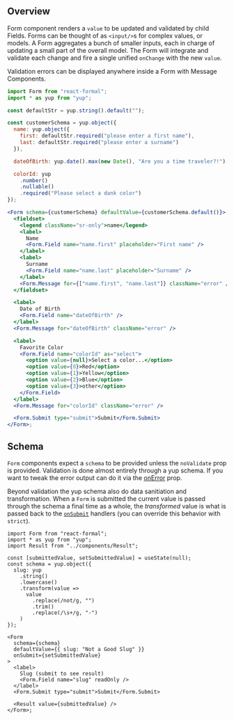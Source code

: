 ## Overview

Form component renders a `value` to be updated and validated by child Fields.
Forms can be thought of as `<input/>`s for complex values, or models. A Form aggregates
a bunch of smaller inputs, each in charge of updating a small part of the overall model.
The Form will integrate and validate each change and fire a single unified `onChange` with the new `value`.

Validation errors can be displayed anywhere inside a Form with Message Components.

```jsx
import Form from "react-formal";
import * as yup from "yup";

const defaultStr = yup.string().default("");

const customerSchema = yup.object({
  name: yup.object({
    first: defaultStr.required("please enter a first name"),
    last: defaultStr.required("please enter a surname")
  }),

  dateOfBirth: yup.date().max(new Date(), "Are you a time traveler?!"),

  colorId: yup
    .number()
    .nullable()
    .required("Please select a dank color")
});

<Form schema={customerSchema} defaultValue={customerSchema.default()}>
  <fieldset>
    <legend className="sr-only">name</legend>
    <label>
      Name
      <Form.Field name="name.first" placeholder="First name" />
    </label>
    <label>
      Surname
      <Form.Field name="name.last" placeholder="Surname" />
    </label>
    <Form.Message for={["name.first", "name.last"]} className="error" />
  </fieldset>

  <label>
    Date of Birth
    <Form.Field name="dateOfBirth" />
  </label>
  <Form.Message for="dateOfBirth" className="error" />

  <label>
    Favorite Color
    <Form.Field name="colorId" as="select">
      <option value={null}>Select a color...</option>
      <option value={0}>Red</option>
      <option value={1}>Yellow</option>
      <option value={2}>Blue</option>
      <option value={3}>other</option>
    </Form.Field>
  </label>
  <Form.Message for="colorId" className="error" />

  <Form.Submit type="submit">Submit</Form.Submit>
</Form>;
```

## Schema

`Form` components expect a `schema` to be provided unless the `noValidate` prop
is provided. Validation is done almost entirely through a yup schema. If you want to
tweak the error output can do it via the [onError](#onError) prop.

Beyond validation the yup schema also do data sanitiation and transformation.
When a `Form` is submitted the current value is passed through
the schema a final time as a whole, the _transformed_ value is what is passed back
to the [`onSubmit`](#onSubmit) handlers (you can override this behavior with `strict`).

```tsx renderAsComponent
import Form from "react-formal";
import * as yup from "yup";
import Result from "../components/Result";

const [submittedValue, setSubmittedValue] = useState(null);
const schema = yup.object({
  slug: yup
    .string()
    .lowercase()
    .transform(value =>
      value
        .replace(/not/g, "")
        .trim()
        .replace(/\s+/g, "-")
    )
});

<Form
  schema={schema}
  defaultValue={{ slug: "Not a Good Slug" }}
  onSubmit={setSubmittedValue}
>
  <label>
    Slug (submit to see result)
    <Form.Field name="slug" readOnly />
  </label>
  <Form.Submit type="submit">Submit</Form.Submit>

  <Result value={submittedValue} />
</Form>;
```
